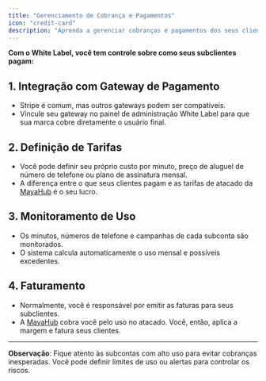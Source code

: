 ```yaml
---
title: "Gerenciamento de Cobrança e Pagamentos"
icon: "credit-card"
description: "Aprenda a gerenciar cobranças e pagamentos dos seus clientes white label, incluindo definição de tarifas e monitoramento de uso."
---
```


**Com o White Label, você tem controle sobre como seus subclientes pagam:**

## 1. Integração com Gateway de Pagamento

- Stripe é comum, mas outros gateways podem ser compatíveis.
- Vincule seu gateway no painel de administração White Label para que sua marca cobre diretamente o usuário final.

## 2. Definição de Tarifas

- Você pode definir seu próprio custo por minuto, preço de aluguel de número de telefone ou plano de assinatura mensal.
- A diferença entre o que seus clientes pagam e as tarifas de atacado da [MayaHub](http://mayahub.ai) é o seu lucro.

## 3. Monitoramento de Uso

- Os minutos, números de telefone e campanhas de cada subconta são monitorados.
- O sistema calcula automaticamente o uso mensal e possíveis excedentes.

## 4. Faturamento

- Normalmente, você é responsável por emitir as faturas para seus subclientes.
- A [MayaHub](http://mayahub.ai) cobra você pelo uso no atacado. Você, então, aplica a margem e fatura seus clientes.

---

**Observação**: Fique atento às subcontas com alto uso para evitar cobranças inesperadas. Você pode definir limites de uso ou alertas para controlar os riscos.